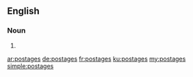 ==English==

===Noun===
{{head|en}}

# {{plural of|postage}}

[[ar:postages]]
[[de:postages]]
[[fr:postages]]
[[ku:postages]]
[[my:postages]]
[[simple:postages]]